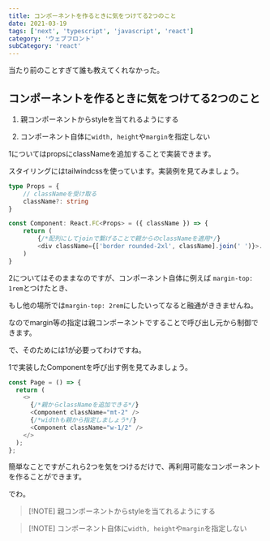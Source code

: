 ```yaml
---
title: コンポーネントを作るときに気をつけてる2つのこと
date: 2021-03-19
tags: ['next', 'typescript', 'javascript', 'react']
category: 'ウェブフロント'
subCategory: 'react'
---
```


当たり前のことすぎて誰も教えてくれなかった。

## コンポーネントを作るときに気をつけてる2つのこと

1. 親コンポーネントからstyleを当てれるようにする

2. コンポーネント自体に`width, height`や`margin`を指定しない

1についてはpropsにclassNameを追加することで実装できます。

スタイリングにはtailwindcssを使っています。実装例を見てみましょう。

```typescript
type Props = {
    // classNameを受け取る
    className?: string
}

const Component: React.FC<Props> = ({ className }) => {
    return (
        {/*配列にしてjoinで繋げることで親からのclassNameを適用*/}
    	<div className={['border rounded-2xl', className].join(' ')}>...</div>
    )
}
```

2についてはそのままなのですが、コンポーネント自体に例えば `margin-top: 1rem`とつけたとき、

もし他の場所では`margin-top: 2rem`にしたいってなると融通がききませんね。

なのでmargin等の指定は親コンポーネントですることで呼び出し元から制御できます。

で、そのためには1が必要ってわけですね。

1で実装したComponentを呼び出す例を見てみましょう。

```typescript
const Page = () => {
  return (
    <>
      {/*親からclassNameを追加できる*/}
      <Component className="mt-2" />
      {/*widthも親から指定しましょう*/}
      <Component className="w-1/2" />
    </>
  );
};
```

簡単なことですがこれら2つを気をつけるだけで、再利用可能なコンポーネントを作ることができます。

でわ。

> [!NOTE] 親コンポーネントからstyleを当てれるようにする

> [!NOTE] コンポーネント自体に`width, height`や`margin`を指定しない
